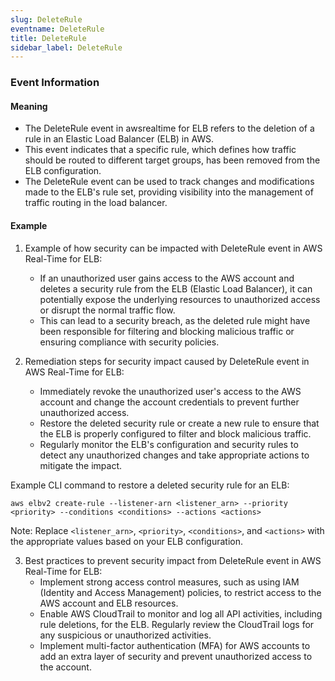 ```yaml
--- 
slug: DeleteRule
eventname: DeleteRule
title: DeleteRule
sidebar_label: DeleteRule
---
```

                       

### Event Information

#### Meaning

- The DeleteRule event in awsrealtime for ELB refers to the deletion of a rule in an Elastic Load Balancer (ELB) in AWS.
- This event indicates that a specific rule, which defines how traffic should be routed to different target groups, has been removed from the ELB configuration.
- The DeleteRule event can be used to track changes and modifications made to the ELB's rule set, providing visibility into the management of traffic routing in the load balancer.

#### Example

1. Example of how security can be impacted with DeleteRule event in AWS Real-Time for ELB:
   - If an unauthorized user gains access to the AWS account and deletes a security rule from the ELB (Elastic Load Balancer), it can potentially expose the underlying resources to unauthorized access or disrupt the normal traffic flow.
   - This can lead to a security breach, as the deleted rule might have been responsible for filtering and blocking malicious traffic or ensuring compliance with security policies.

2. Remediation steps for security impact caused by DeleteRule event in AWS Real-Time for ELB:
   - Immediately revoke the unauthorized user's access to the AWS account and change the account credentials to prevent further unauthorized access.
   - Restore the deleted security rule or create a new rule to ensure that the ELB is properly configured to filter and block malicious traffic.
   - Regularly monitor the ELB's configuration and security rules to detect any unauthorized changes and take appropriate actions to mitigate the impact.

Example CLI command to restore a deleted security rule for an ELB:
```
aws elbv2 create-rule --listener-arn <listener_arn> --priority <priority> --conditions <conditions> --actions <actions>
```

Note: Replace `<listener_arn>`, `<priority>`, `<conditions>`, and `<actions>` with the appropriate values based on your ELB configuration.

3. Best practices to prevent security impact from DeleteRule event in AWS Real-Time for ELB:
   - Implement strong access control measures, such as using IAM (Identity and Access Management) policies, to restrict access to the AWS account and ELB resources.
   - Enable AWS CloudTrail to monitor and log all API activities, including rule deletions, for the ELB. Regularly review the CloudTrail logs for any suspicious or unauthorized activities.
   - Implement multi-factor authentication (MFA) for AWS accounts to add an extra layer of security and prevent unauthorized access to the account.

 